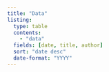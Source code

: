 ```yaml
---
title: "Data"
listing: 
  type: table
  contents: 
    - "data"
  fields: [date, title, author]  
  sort: "date desc"
  date-format: "YYYY"
---
```



